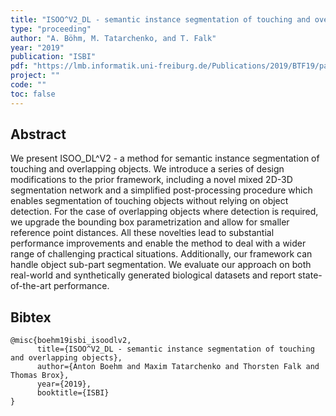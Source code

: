 ```yaml
---
title: "ISOO^V2_DL - semantic instance segmentation of touching and overlapping objects"
type: "proceeding"
author: "A. Böhm, M. Tatarchenko, and T. Falk"
year: "2019"
publication: "ISBI"
pdf: "https://lmb.informatik.uni-freiburg.de/Publications/2019/BTF19/paper-ISBI19_ISOOv2_IEEE_CR.pdf"
project: ""
code: ""
toc: false
---
```


## Abstract

We present ISOO_DL^V2 - a method for semantic instance segmentation of touching and overlapping objects. We introduce a series of design modifications to the prior framework, including a novel mixed 2D-3D segmentation network and a simplified post-processing procedure which enables segmentation of touching objects without relying on object detection. For the case of overlapping objects where detection is required, we upgrade the bounding box parametrization and allow for smaller reference point distances. All these novelties lead to substantial performance improvements and enable the method to deal with a wider range of challenging practical situations. Additionally, our framework can handle object sub-part segmentation. We evaluate our approach on both real-world and synthetically generated biological datasets and report state-of-the-art performance.

## Bibtex
```
@misc{boehm19isbi_isoodlv2,
      title={ISOO^V2_DL - semantic instance segmentation of touching and overlapping objects}, 
      author={Anton Boehm and Maxim Tatarchenko and Thorsten Falk and Thomas Brox},
      year={2019},
      booktitle={ISBI}
}
```
